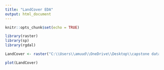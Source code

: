 ```yaml
---
title: "LandCover EDA"
output: html_document
---
```


```r
knitr::opts_chunk$set(echo = TRUE)

library(raster)
library(sp)
library(rgdal)
```


```r
LandCover <- raster("C:\\Users\\amuud\\OneDrive\\Desktop\\capstone data\\tcma_lc_finalv1.tif")

plot(LandCover)
```

